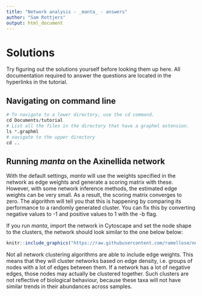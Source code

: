 ```yaml
---
title: "Network analysis - _manta_ - answers"
author: "Sam Rottjers"
output: html_document
---
```


# Solutions

Try figuring out the solutions yourself before looking them up here. All documentation required to answer the questions are located in the hyperlinks in the tutorial. 

## Navigating on command line {#cmd}

```r
# To navigate to a lower directory, use the cd command. 
cd Documents/tutorial
# List all the files in the directory that have a graphml extension.
ls *.graphml
# navigate to the upper directory
cd ..
```

## Running _manta_ on the Axinellida network {#manta}

With the default settings, _manta_ will use the weights specified in the network as edge weights and generate a scoring matrix with these. However, with some network inference methods, the estimated edge weights can be very small. As a result, the scoring matrix converges to zero. The algorithm will tell you that this is happening by comparing its performance to a randomly generated cluster. You can fix this by converting negative values to -1 and positive values to 1 with the -b flag.   

If you run _manta_, import the network in Cytoscape and set the node shape to the clusters, the network should look similar to the one below below:

```r
knitr::include_graphics("https://raw.githubusercontent.com/ramellose/networktutorials/master/Workshop%202021/axinellida_b.PNG")
```

Not all network clustering algorithms are able to include edge weights. This means that they will cluster networks based on edge density, i.e. groups of nodes with a lot of edges between them. If a network has a lot of negative edges, those nodes may actually be clustered together. Such clusters are not reflective of biological behaviour, because these taxa will not have similar trends in their abundances across samples.  
